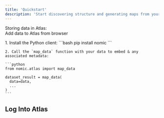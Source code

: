 ```yaml
---
title: 'Quickstart'
description: 'Start discovering structure and generating maps from your unstructured data'
---
```


Storing data in Atlas:  
<AccordionGroup>
  <Accordion title="Drag & Drop" icon="chrome">
    Add data to Atlas from browser

  </Accordion>

  <Accordion title="Python SDK" icon="python">
    1. Install the Python client:
    ```bash
    pip install nomic
    ```

    2. Call the `map_data` function with your data to embed & any associated metadata:

    ```python
    from nomic.atlas import map_data

    dataset_result = map_data(
      data=data,
      ...
    )
    ```
  </Accordion>
</AccordionGroup>

## Log Into Atlas

